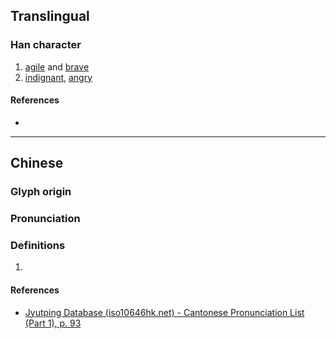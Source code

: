 {{character info}}
==Translingual==

===Han character===
{{Han char|rn=38|rad=女|as=08|sn=11|four=|canj=VEEE|ids=⿰女叕}}

# [[agile]] and [[brave]]
# [[indignant]], [[angry]]

====References====
* {{Han ref|kx=0263.370|dkj=06373|dj=0530.260|hdz=21063.020|uh=5A3A|ud=23098}}

----

==Chinese==
{{zh-forms}}

===Glyph origin===
{{Han etym}}

===Pronunciation===
{{zh-pron
|m=zhuó
|c=to3
|mc=y
|oc=y
|cat=
}}

===Definitions===
{{zh-hanzi}}

# {{rfdef|zh}}

====References====
* [http://www.iso10646hk.net/jp/document/download.jsp Jyutping Database (iso10646hk.net) - Cantonese Pronunciation List (Part 1), p. 93]